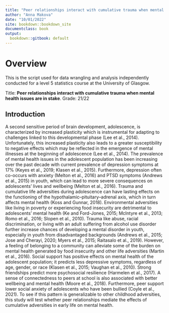 ```yaml
---
title: "Peer relationships interact with cumulative trauma when mental health issues are in stake: Data Analysis Script"
author: "Anna Makova"
date: "10/01/2022"
site: bookdown::bookdown_site
documentclass: book
output:
  bookdown::gitbook: default
---
```


# Overview

This is the script used for data wrangling and analysis independently conducted for a level 5 statistics course at the University of Glasgow.

Title: **Peer relationships interact with cumulative trauma when mental health issues are in stake**. 
Grade: 21/22

## Introduction 

A second sensitive period of brain development, adolescence, is characterized by increased plasticity which is instrumental for adapting to challenges linked to this developmental phase (Lee et al., 2014). Unfortunately, this increased plasticity also leads to a greater susceptibility to negative effects which may be reflected in the emergence of mental illnesses at the beginning of adolescence (Lee et al., 2014). The prevalence of mental health issues in the adolescent population has been increasing over the past decade with current prevalence of depression symptoms at 17% (Keyes et al., 2019; Klasen et al., 2015). Furthermore, depression often co-occurs with anxiety (Melton et al., 2016) and PTSD symptoms (Andrews et al., 2015) in youth, which can lead to more severe consequences on adolescents’ lives and wellbeing (Melton et al., 2016). 
Trauma and cumulative life adversities during adolescence can have lasting effects on the functioning of the hypothalamic–pituitary–adrenal axis, which in turn affects mental health (Koss and Gunnar, 2018). Environmental adversities like living in poverty or experiencing food insecurity are detrimental to adolescents’ mental health (Ke and Ford-Jones, 2015; McIntyre et al., 2013; Romo et al., 2016; Slopen et al., 2010). Trauma like abuse, racial discrimination, or living with an adult suffering from alcohol use disorder further increase chances of developing a mental disorder in youth, especially in youth from disadvantaged backgrounds (Andrews et al., 2015; Jose and Cherayi, 2020; Myers et al., 2015; Raitasalo et al., 2019). However, a feeling of belonging to a community can alleviate some of the burden on mental health generated by food insecurity and other life adversities (Martin et al., 2016).
Social support has positive effects on mental health of the adolescent population; it predicts less depressive symptoms, regardless of age, gender, or race (Klasen et al., 2015; Vaughan et al., 2010). Strong friendships predict more psychosocial resilience (Harmelen et al., 2017). A sense of connectedness to peers at school is also associated with better wellbeing and mental health (Moore et al., 2018). Furthermore, peer support lower social anxiety of adolescents who have been bullied (Coyle et al., 2021). To see if this pattern is generalizable to other childhood adversities, this study will test whether peer relationships mediate the effects of cumulative adversities in early life on mental health. 


